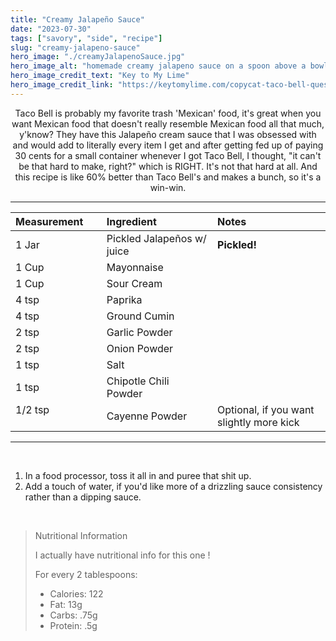 ---
title: "Creamy Jalapeño Sauce"
date: "2023-07-30"
tags: ["savory", "side", "recipe"]
slug: "creamy-jalapeno-sauce"
hero_image: "./creamyJalapenoSauce.jpg"
hero_image_alt: "homemade creamy jalapeno sauce on a spoon above a bowl"
hero_image_credit_text: "Key to My Lime"
hero_image_credit_link: "https://keytomylime.com/copycat-taco-bell-quesadilla-sauce/"
---

<div align="center">
Taco Bell is probably my favorite trash 'Mexican' food, it's great when you want Mexican food that doesn't really resemble Mexican food all that much, y'know? They have this Jalapeño cream sauce that I was obsessed with and would add to literally every item I get and after getting fed up of paying 30 cents for a small container whenever I got Taco Bell, I thought, "it can't be that hard to make, right?" which is RIGHT. It's not that hard at all. And this recipe is like 60% better than Taco Bell's and makes a bunch, so it's a win-win.

---

| Measurement | Ingredient                 | Notes        |
| :---------- | :------------------------- | :----------- |
| 1 Jar       | Pickled Jalapeños w/ juice &nbsp; &nbsp; &nbsp; &nbsp; &nbsp; &nbsp; | **Pickled!** |
| 1 Cup       | Mayonnaise                 |              |
| 1 Cup       | Sour Cream                 |              |
| 4 tsp       | Paprika                    |              |
| 4 tsp | Ground Cumin ||
| 2 tsp | Garlic Powder ||
| 2 tsp | Onion Powder ||
| 1 tsp | Salt ||
| 1 tsp | Chipotle Chili Powder ||
| 1/2 tsp &nbsp; &nbsp; &nbsp; &nbsp; &nbsp; &nbsp; &nbsp; &nbsp; &nbsp; &nbsp; &nbsp; &nbsp; | Cayenne Powder | Optional, if you want slightly more kick |

</div>

---

<br/>

1. In a food processor, toss it all in and puree that shit up.
2. Add a touch of water, if you'd like more of a drizzling sauce consistency rather than a dipping sauce.

<br />

> Nutritional Information
>
> I actually have nutritional info for this one !
>
> For every 2 tablespoons:
>
> - Calories: 122
> - Fat: 13g
> - Carbs: .75g
> - Protein: .5g
